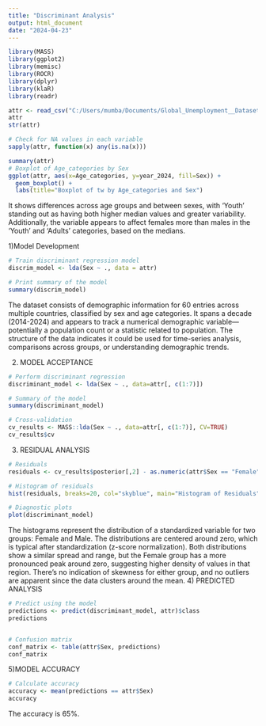 ---
title: "Discriminant Analysis"
output: html_document
date: "2024-04-23"
---

```{r}

library(MASS)
library(ggplot2)
library(memisc)
library(ROCR)
library(dplyr)
library(klaR)
library(readr)

attr <- read_csv("C:/Users/mumba/Documents/Global_Unemployment__Dataset.csv")
attr
str(attr)
```

```{r}
# Check for NA values in each variable
sapply(attr, function(x) any(is.na(x)))

summary(attr)
# Boxplot of Age_categories by Sex
ggplot(attr, aes(x=Age_categories, y=year_2024, fill=Sex)) +
  geom_boxplot() +
  labs(title="Boxplot of tw by Age_categories and Sex")

```
It  shows differences across age groups and between sexes, with 'Youth' standing out as having both higher median values and greater variability. Additionally, the variable appears to affect females more than males in the 'Youth' and 'Adults' categories, based on the medians.

1)Model Development
```{r}
# Train discriminant regression model
discrim_model <- lda(Sex ~ ., data = attr)

# Print summary of the model
summary(discrim_model)
```
The dataset consists of demographic information for 60 entries across multiple countries, classified by sex and age categories. It spans a decade (2014-2024) and appears to track a numerical demographic variable—potentially a population count or a statistic related to population. The structure of the data indicates it could be used for time-series analysis, comparisons across groups, or understanding demographic trends.

2) MODEL ACCEPTANCE

```{r}
# Perform discriminant regression
discriminant_model <- lda(Sex ~ ., data=attr[, c(1:7)])

# Summary of the model
summary(discriminant_model)

# Cross-validation
cv_results <- MASS::lda(Sex ~ ., data=attr[, c(1:7)], CV=TRUE)
cv_results$cv
```
3) RESIDUAL ANALYSIS

```{r}
# Residuals
residuals <- cv_results$posterior[,2] - as.numeric(attr$Sex == "Female")

# Histogram of residuals
hist(residuals, breaks=20, col="skyblue", main="Histogram of Residuals", xlab="Residuals")

# Diagnostic plots
plot(discriminant_model)


```
The histograms represent the distribution of a standardized variable for two groups: Female and Male. The distributions are centered around zero, which is typical after standardization (z-score normalization). Both distributions show a similar spread and range, but the Female group has a more pronounced peak around zero, suggesting higher density of values in that region. There’s no indication of skewness for either group, and no outliers are apparent since the data clusters around the mean. 
4) PREDICTED ANALYSIS

```{r}
# Predict using the model
predictions <- predict(discriminant_model, attr)$class
predictions


# Confusion matrix
conf_matrix <- table(attr$Sex, predictions)
conf_matrix
```
5)MODEL ACCURACY

```{r}

# Calculate accuracy
accuracy <- mean(predictions == attr$Sex)
accuracy

```

The accuracy is 65%.
